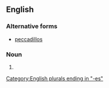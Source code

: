 ==English==

===Alternative forms===
* [[peccadillos]]

===Noun===
{{head|en|noun form}}

# {{plural of|peccadillo|lang=en}}

[[Category:English plurals ending in "-es"]]